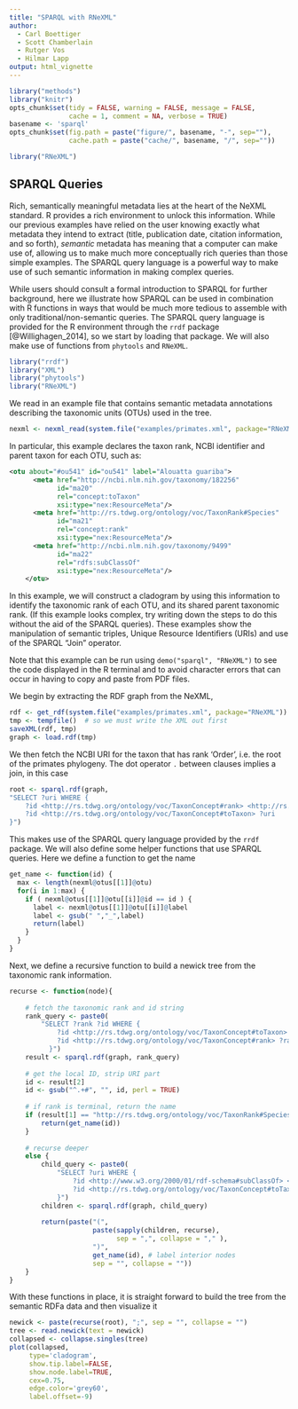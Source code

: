 ```yaml
---
title: "SPARQL with RNeXML"
author:
  - Carl Boettiger
  - Scott Chamberlain
  - Rutger Vos
  - Hilmar Lapp
output: html_vignette
---
```


<!--
%\VignetteEngine{knitr::rmarkdown}
%\VignetteIndexEntry{SPARQL with RNeXML}
-->


```r
library("methods")
library("knitr")
opts_chunk$set(tidy = FALSE, warning = FALSE, message = FALSE, 
               cache = 1, comment = NA, verbose = TRUE)
basename <- 'sparql' 
opts_chunk$set(fig.path = paste("figure/", basename, "-", sep=""),
               cache.path = paste("cache/", basename, "/", sep=""))


```

```r
library("RNeXML")
```




## SPARQL Queries

Rich, semantically meaningful metadata lies at the heart of the NeXML
standard.  R provides a rich environment to unlock this information.
While our previous examples have relied on the user knowing exactly
what metadata they intend to extract (title, publication date, citation
information, and so forth), _semantic_ metadata has meaning that a
computer can make use of, allowing us to make much more conceptually
rich queries than those simple examples.  The SPARQL query language
is a powerful way to make use of such semantic information in making 
complex queries. 

While users should consult a formal introduction to SPARQL for further
background, here we illustrate how SPARQL can be used in combination
with R functions in ways that would be much more tedious to assemble
with only traditional/non-semantic queries.  The SPARQL query language
is provided for the R environment through the `rrdf` package [@Willighagen_2014],
so we start by loading that package.  We will also make use of functions
from `phytools` and `RNeXML`.  

```r
library("rrdf")
library("XML")
library("phytools")
library("RNeXML")
```

We read in an example file that contains semantic metadata annotations
describing the taxonomic units (OTUs) used in the tree.  

```r
nexml <- nexml_read(system.file("examples/primates.xml", package="RNeXML"))
```

In particular, this example declares the taxon rank, NCBI identifier and parent taxon
for each OTU, such as:

```xml
<otu about="#ou541" id="ou541" label="Alouatta guariba">
      <meta href="http://ncbi.nlm.nih.gov/taxonomy/182256" 
            id="ma20" 
            rel="concept:toTaxon" 
            xsi:type="nex:ResourceMeta"/>
      <meta href="http://rs.tdwg.org/ontology/voc/TaxonRank#Species" 
            id="ma21" 
            rel="concept:rank" 
            xsi:type="nex:ResourceMeta"/>
      <meta href="http://ncbi.nlm.nih.gov/taxonomy/9499" 
            id="ma22" 
            rel="rdfs:subClassOf" 
            xsi:type="nex:ResourceMeta"/>
    </otu>

```

In this example, we will construct a cladogram by using this information
to identify the taxonomic rank of each OTU, and its shared parent
taxonomic rank.  (If this example looks complex, try writing down the
steps to do this without the aid of the SPARQL queries).  These examples
show the manipulation of semantic triples, Unique Resource Identifiers
(URIs) and use of the SPARQL "Join" operator.

Note that this example can be run using `demo("sparql", "RNeXML")` to see the 
code displayed in the R terminal and to avoid character errors that
can occur in having to copy and paste from PDF files.  

We begin by extracting the RDF graph from the NeXML,

```r
rdf <- get_rdf(system.file("examples/primates.xml", package="RNeXML"))
tmp <- tempfile()  # so we must write the XML out first
saveXML(rdf, tmp) 
graph <- load.rdf(tmp)
```

We then fetch the NCBI URI for the taxon that has rank 'Order', i.e. the
root of the primates phylogeny. The dot operator `.` between clauses
implies a join, in this case

```r
root <- sparql.rdf(graph, 
"SELECT ?uri WHERE { 
    ?id <http://rs.tdwg.org/ontology/voc/TaxonConcept#rank> <http://rs.tdwg.org/ontology/voc/TaxonRank#Order> . 
    ?id <http://rs.tdwg.org/ontology/voc/TaxonConcept#toTaxon> ?uri    
}")
```


This makes use of the SPARQL query language provided by the `rrdf`
package.  We will also define some helper functions that use SPARQL
queries.  Here we define a function to get the name

```r
get_name <- function(id) {
  max <- length(nexml@otus[[1]]@otu)
  for(i in 1:max) {
    if ( nexml@otus[[1]]@otu[[i]]@id == id ) {
      label <- nexml@otus[[1]]@otu[[i]]@label
      label <- gsub(" ","_",label)
      return(label)
    }
  }
}
```


Next, we define a recursive function to build a newick tree from the taxonomic rank information.  

```r
recurse <- function(node){
  
    # fetch the taxonomic rank and id string
    rank_query <- paste0(
        "SELECT ?rank ?id WHERE {
            ?id <http://rs.tdwg.org/ontology/voc/TaxonConcept#toTaxon> <",node,"> .
            ?id <http://rs.tdwg.org/ontology/voc/TaxonConcept#rank> ?rank
          }")
    result <- sparql.rdf(graph, rank_query)
    
    # get the local ID, strip URI part
    id <- result[2]
    id <- gsub("^.+#", "", id, perl = TRUE)
    
    # if rank is terminal, return the name
    if (result[1] == "http://rs.tdwg.org/ontology/voc/TaxonRank#Species") {
        return(get_name(id))
    }
    
    # recurse deeper
    else {
        child_query <- paste0(
            "SELECT ?uri WHERE {
                ?id <http://www.w3.org/2000/01/rdf-schema#subClassOf> <",node,"> .
                ?id <http://rs.tdwg.org/ontology/voc/TaxonConcept#toTaxon> ?uri
            }")
        children <- sparql.rdf(graph, child_query)
        
        return(paste("(", 
                     paste(sapply(children, recurse), 
                           sep = ",", collapse = "," ), 
                     ")",  
                     get_name(id), # label interior nodes
                     sep = "", collapse = ""))
    }
}

```


With these functions in place, it is straight forward to build the tree
from the semantic RDFa data and then visualize it


```r
newick <- paste(recurse(root), ";", sep = "", collapse = "")
tree <- read.newick(text = newick)
collapsed <- collapse.singles(tree)
plot(collapsed, 
     type='cladogram', 
     show.tip.label=FALSE, 
     show.node.label=TRUE, 
     cex=0.75, 
     edge.color='grey60', 
     label.offset=-9)
```
